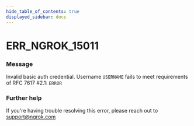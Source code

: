 ```yaml
---
hide_table_of_contents: true
displayed_sidebar: docs
---
```



# ERR_NGROK_15011

### Message

Invalid basic auth credential. Username `USERNAME` fails to meet requirements of RFC 7617 #2.1: `ERROR`

<ErrorDetails error="err_ngrok_15011" />

### Further help

If you're having trouble resolving this error, please reach out to [support@ngrok.com](mailto:support@ngrok.com?subject=Help%20with%20ERR_NGROK_15011)
